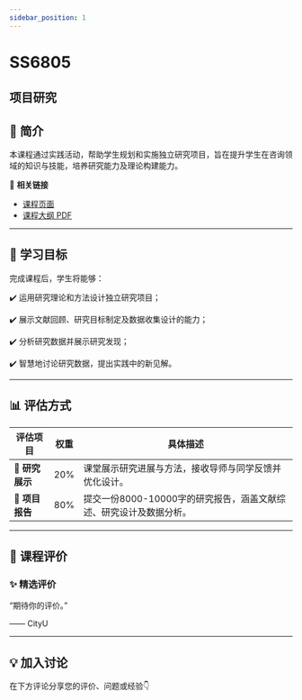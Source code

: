 ```yaml
---
sidebar_position: 1
---
```


# SS6805
## 项目研究

## **📘 简介**
本课程通过实践活动，帮助学生规划和实施独立研究项目，旨在提升学生在咨询领域的知识与技能，培养研究能力及理论构建能力。

🔗 **相关链接**
- [课程页面](https://www.cityu.edu.hk/catalogue/pg/202425/course/SS6805.htm)
- [课程大纲 PDF](https://www.cityu.edu.hk/catalogue/pg/202425/course/SS6805.pdf)

---

## **🎯 学习目标**

完成课程后，学生将能够：

✔️ 运用研究理论和方法设计独立研究项目；

✔️ 展示文献回顾、研究目标制定及数据收集设计的能力；

✔️ 分析研究数据并展示研究发现；

✔️ 智慧地讨论研究数据，提出实践中的新见解。

---

## **📊 评估方式**

| **评估项目**             | **权重** | **具体描述**                                                                                       |
|------------------------|---------|---------------------------------------------------------------------------------------------------|
| **🎤 研究展示**         | 20%     | 课堂展示研究进展与方法，接收导师与同学反馈并优化设计。                                               |
| **📄 项目报告**         | 80%     | 提交一份8000-10000字的研究报告，涵盖文献综述、研究设计及数据分析。                                       |

---

## **💬 课程评价**

### ✨ **精选评价**
<div className={commentStyles.commentBox}>
    <p className={commentStyles.commentText}>
        “期待你的评价。”
    </p>
    <p className={commentStyles.commentAuthor}>—— CityU</p>
</div>

---

## **💡 加入讨论**

在下方评论分享您的评价、问题或经验👇
<Utterances />
